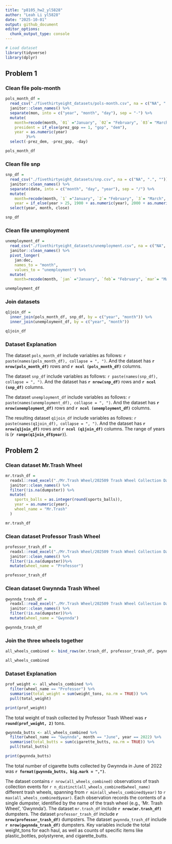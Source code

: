 ```yaml
---
title: "p8105_hw2_yl5828"
author: "Leah Li yl5828"
date: "2025-10-01"
output: github_document
editor_options: 
  chunk_output_type: console
---
```



```r
# Load dataset
library(tidyverse)
library(dplyr)
```


## Problem 1

### Clean file pols-month

```r
pols_month_df =
  read_csv("./fivethirtyeight_datasets/pols-month.csv", na = c("NA", ".", "")) %>%
  janitor::clean_names() %>%
  separate(mon, into = c("year", "month", "day"), sep = "-") %>%
  mutate(
    month=recode(month, `01` ="January", `02`= "February", `03`= "March", `04`= "April", `05`= "May",`06`= "June",`07`= "July",`08`= "August",`09`= "September",`10`= "October",`11`= "November",`12`= "December"),
    president = if_else(prez_gop == 1, "gop", "dem"),
    year = as.numeric(year)
         )%>%
  select(-prez_dem, -prez_gop, -day)

pols_month_df
```

### Clean file snp

```r
snp_df =
  read_csv("./fivethirtyeight_datasets/snp.csv", na = c("NA", ".", "")) %>%
  janitor::clean_names() %>%
  separate(date, into = c("month", "day", "year"), sep = "/") %>%
  mutate(
    month=recode(month, `1` ="January", `2`= "February", `3`= "March", `4`= "April", `5`= "May",`6`= "June",`7`= "July",`8`= "August",`9`= "September",`10`= "October",`11`= "November",`12`= "December"),
    year = if_else(year > 25, 1900 + as.numeric(year), 2000 + as.numeric(year)))%>%
  select(year, month, close)

snp_df
```

### Clean file unemployment

```r
unemployment_df = 
  read_csv("./fivethirtyeight_datasets/unemployment.csv", na = c("NA", ".", "")) %>%
  janitor::clean_names() %>%
  pivot_longer(
    jan:dec,
    names_to = "month", 
    values_to = "unemployment") %>%
  mutate(
    month=recode(month, `jan` ="January", `feb`= "February", `mar`= "March", `apr`= "April", `may`= "May",`jun`= "June",`jul`= "July",`aug`= "August",`sep`= "September",`oct`= "October",`nov`= "November",`dec`= "December" ))

unemployment_df
```

### Join datasets

```r
q1join_df = 
  inner_join(pols_month_df, snp_df, by = c("year", "month")) %>%
  inner_join(unemployment_df, by = c("year", "month"))

q1join_df
```

### Dataset Explanation

The dataset `pols_month_df` include variables as follows: `r paste(names(pols_month_df), collapse = ", ")`. And the dataset has **`r nrow(pols_month_df) `** rows and **`r ncol (pols_month_df)`** columns. 

The dataset `snp_df` include variables as follows: `r paste(names(snp_df), collapse = ", ")`. And the dataset has **`r nrow(snp_df) `** rows and **`r ncol (snp_df)`** columns. 

The dataset `unemployment_df` include variables as follows: `r paste(names(unemployment_df), collapse = ", ")`. And the dataset has **`r nrow(unemployment_df) `** rows and **`r ncol (unemployment_df)`** columns. 

The resulting dataset `q1join_df` include variables as follows: `r paste(names(q1join_df), collapse = ", ")`. And the dataset has **`r nrow(q1join_df) `** rows and **`r ncol (q1join_df)`** columns. The range of years is (**`r range(q1join_df$year)`**).



## Problem 2

### Clean dataset Mr.Trash Wheel

```r
mr.trash_df = 
  readxl::read_excel("./Mr.Trash Wheel/202509 Trash Wheel Collection Data.xlsx", sheet="Mr. Trash Wheel", range="A2:M709", na = c("NA", ".", ""))%>%
  janitor::clean_names() %>%
  filter(!is.na(dumpster)) %>%
  mutate(
    sports_balls = as.integer(round(sports_balls)),
    year = as.numeric(year),
    wheel_name = "Mr.Trash"
  )

mr.trash_df
```

### Clean dataset Professor Trash Wheel

```r
professor_trash_df = 
  readxl::read_excel("./Mr.Trash Wheel/202509 Trash Wheel Collection Data.xlsx", sheet="Professor Trash Wheel", range="A2:M134", na = c("NA", ".", ""))%>%
  janitor::clean_names() %>%
  filter(!is.na(dumpster))%>%
  mutate(wheel_name = "Professor")

professor_trash_df
```

### Clean dataset Gwynnda Trash Wheel

```r
gwynnda_trash_df = 
  readxl::read_excel("./Mr.Trash Wheel/202509 Trash Wheel Collection Data.xlsx", sheet="Gwynns Falls Trash Wheel", range="A2:L351", na = c("NA", ".", ""))%>%
  janitor::clean_names() %>%
  filter(!is.na(dumpster))%>%
  mutate(wheel_name = "Gwynnda")

gwynnda_trash_df
```

### Join the three wheels together

```r
all_wheels_combined <- bind_rows(mr.trash_df, professor_trash_df, gwynnda_trash_df)

all_wheels_combined
```

### Dataset Explanation

```r
prof_weight <- all_wheels_combined %>%
  filter(wheel_name == "Professor") %>%
  summarise(total_weight = sum(weight_tons, na.rm = TRUE)) %>%
  pull(total_weight)

print(prof_weight)
```

The total weight of trash collected by Professor Trash Wheel was **`r round(prof_weight, 2)`** tons.

```r
gwynnda_butts <- all_wheels_combined %>%
  filter(wheel_name == "Gwynnda", month == "June", year == 2022) %>%
  summarise(total_butts = sum(cigarette_butts, na.rm = TRUE)) %>%
  pull(total_butts)

print(gwynnda_butts)
```

The total number of cigarette butts collected by Gwynnda in June of 2022 was **`r format(gwynnda_butts, big.mark = ",")`**.

The dataset contains `r nrow(all_wheels_combined)` observations of trash collection events for `r n_distinct(all_wheels_combined$wheel_name)` different trash wheels, spanning from `r min(all_wheels_combined$year)` to `r max(all_wheels_combined$year)`. Each observation records the contents of a single dumpster, identified by the name of the trash wheel (e.g., 'Mr. Trash Wheel', 'Gwynnda'). The dataset `mr.trash_df` include **`r nrow(mr.trash_df) `** dumpsters. The dataset `professor_trash_df` include **`r nrow(professor_trash_df) `** dumpsters. The dataset `gwynnda_trash_df` include **`r nrow(gwynnda_trash_df) `** dumpsters. Key variables include the total weight_tons for each haul, as well as counts of specific items like plastic_bottles, polystyrene, and cigarette_butts.


